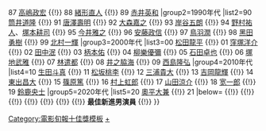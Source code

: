{{Navbox
|name=電影旬報十佳獎最佳新進男演員
|state=collapsed
|title=[[電影旬報|電影旬報十佳獎]]最佳新進男演員
|basestyle=background-color:#FFBF00
|group1=1980年代
|list1=86 [[石桥凌]] {{!}} 87 [[高嶋政宏]] {{!}} 88 [[緒形直人]] {{!}} 89 [[赤井英和]]
|group2=1990年代
|list2=90 [[筒井道隆]] {{!}} 91 [[唐澤壽明]] {{!}} 92 [[大森嘉之]] {{!}} 93 [[岸谷五朗]] {{!}} 94 [[野村祐人]]、[[塚本耕司]] {{!}} 95 [[今井雅之]] {{!}} 96 [[安藤政信]] {{!}} 97 [[鳥羽潤]] {{!}} 98 [[黑田勇樹]] {{!}} 99 [[北村一輝]]
|group3=2000年代
|list3=00 [[松田龍平]] {{!}} 01 [[窪塚洋介]] {{!}} 02 [[田中泯]] {{!}} 03 [[柄本佑]] {{!}} 04 [[柳樂優彌]] {{!}} 05 [[石田卓也]] {{!}} 06 [[塚地武雅]] {{!}} 07 [[林遣都]] {{!}} 08 [[井之脇海]] {{!}} 09 [[西島隆弘]]
|group4=2010年代
|list4=10 [[生田斗真]] {{!}} 11 [[松坂桃李]] {{!}} 12 [[三浦貴大]] {{!}} 13 [[吉岡龍輝]] {{!}} 14 [[東出昌大]] {{!}} 15 [[篠原篤]] {{!}} 16 [[村上虹郎]] {{!}} 17 [[山田涼介]] {{!}} 18 [[宽一郎]] {{!}} 19 [[鈴鹿央士]]
|group5=2020年代
|list5=20 [[奧平大兼]] {{!}} 21 {{link-ja|和田庵|和田庵}}
|below=[[:Template:電影旬報十佳獎最佳外語片|{{white|最佳外語片}}]] {{!}}  [[:Template:電影旬報十佳獎最佳日本影片|{{white|最佳日本影片}}]] {{!}} [[:Template:電影旬報十佳獎最佳日本電影導演|{{white|最佳日本電影導演}}]] {{!}} [[:Template:電影旬報十佳獎最佳男主角|{{white|最佳男主角}}]] {{!}} [[:Template:電影旬報十佳獎最佳女主角|{{white|最佳女主角}}]] {{!}} [[:Template:電影旬報十佳獎最佳男配角|{{white|最佳男配角}}]] {{!}} [[:Template:電影旬報十佳獎最佳女配角|{{white|最佳女配角}}]] {{!}} '''最佳新進男演員''' {{!}} [[:Template:電影旬報十佳獎最佳新進女演員|{{white|最佳新進女演員}}]]
}}<noinclude>
{{collapsible option}}
[[Category:電影旬報十佳獎模板]]
[[Category:電影旬報十佳獎最佳新進男演員得主|+]]
</noinclude>